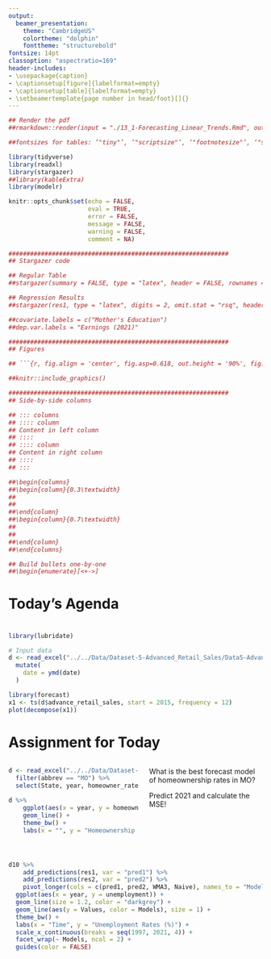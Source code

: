 ```yaml
---
output:
  beamer_presentation:
    theme: "CambridgeUS"
    colortheme: "dolphin"
    fonttheme: "structurebold"
fontsize: 14pt
classoption: "aspectratio=169"
header-includes:
- \usepackage{caption}
- \captionsetup[figure]{labelformat=empty}
- \captionsetup[table]{labelformat=empty}
- \setbeamertemplate{page number in head/foot}[]{}
---
```


```r
## Render the pdf
##rmarkdown::render(input = "./13_1-Forecasting_Linear_Trends.Rmd", output_file = "./13_1-Forecasting_Linear_Trends.pdf")

##fontsizes for tables: ‘"tiny"’, ‘"scriptsize"’, ‘"footnotesize"’, ‘"small"’, ‘"normalsize"’, ‘"large"’, ‘"Large"’, ‘"LARGE"’, ‘"huge"’, ‘"Huge"’

library(tidyverse)
library(readxl)
library(stargazer)
##library(kableExtra)
library(modelr)

knitr::opts_chunk$set(echo = FALSE,
                      eval = TRUE,
                      error = FALSE,
                      message = FALSE,
                      warning = FALSE,
                      comment = NA)

#############################################################
## Stargazer code

## Regular Table
##stargazer(summary = FALSE, type = "latex", header = FALSE, rownames = FALSE, float = FALSE)

## Regression Results
##stargazer(res1, type = "latex", digits = 2, omit.stat = "rsq", header = FALSE, font.size = "footnotesize", star.cutoffs = .05, notes = "*p < 0.05", notes.append = FALSE, dep.var.caption = "", float = FALSE)

##covariate.labels = c("Mother's Education")
##dep.var.labels = "Earnings (2021)"

#############################################################
## Figures

## ```{r, fig.align = 'center', fig.asp=0.618, out.height = '90%', fig.width = 5}

##knitr::include_graphics()

#############################################################
## Side-by-side columns

## ::: columns
## :::: column
## Content in left column
## ::::
## :::: column
## Content in right column
## ::::
## :::

##\begin{columns}
##\begin{column}{0.3\textwidth}
##
##
##\end{column}
##\begin{column}{0.7\textwidth}
##
##
##\end{column}
##\end{columns}

## Build bullets one-by-one
##\begin{enumerate}[<+->]

```


# Today's Agenda

\begin{Large}

Comparing random variation models to linear trend models of time series data

\end{Large}

\vspace{.5in}

\begin{center}
Justin Leinaweaver (Spring 2022)
\end{center}


# 
```r
library(lubridate)

# Input data
d <- read_excel("../../Data/Dataset-5-Advanced_Retail_Sales/Data5-Advanced_Retail_Sales_v2.xlsx") %>%
  mutate(
    date = ymd(date)
  )

library(forecast)
x1 <- ts(d$advance_retail_sales, start = 2015, frequency = 12)
plot(decompose(x1))
```


# Assignment for Today
::: columns
:::: column
```r
d <- read_excel("../../Data/Dataset-1/Dataset1-All_Years.xlsx") %>% 
  filter(abbrev == "MO") %>%
  select(State, year, homeowner_rate)

d %>%
    ggplot(aes(x = year, y = homeowner_rate)) +
    geom_line() +
    theme_bw() +
    labs(x = "", y = "Homeownership Rate")
```
::::
:::: column
What is the best forecast model of homeownership rates in MO?

\vspace{.2in}

\begin{itemize}
\item Naïve
\item MA (3)
\item Weighted MA (3), or
\item Exponential Smoothing (0.2)
\end{itemize}

\vspace{.2in}

Predict 2021 and calculate the MSE!
::::
:::



#
\begin{center}
```r
# Exploring GDP Rate of change in Missouri
d <- read_excel("../../Data/Dataset-1/Dataset1-All_Years.xlsx") %>% 
  filter(abbrev == "MO") %>%
  select(State, year, homeowner_rate)

# All predictions
# Calculate forecasts
d10 <- d %>%
  add_row(State = "Missouri", year = 2021, homeowner_rate = NA) %>% 
  mutate(
    Naive = lag(homeowner_rate, n = 1),
    MA3 = (lag(homeowner_rate, n = 1) + lag(homeowner_rate, n = 2) + lag(homeowner_rate, n = 3)) / 3,
    Weighted_MA3 = (lag(homeowner_rate, n = 1) * 3 + lag(homeowner_rate, n = 2) * 2 + lag(homeowner_rate, n = 3)) / 6
  )

d10$Exp_smoothing20 <- c(70.5, rep(NA, 24))

for (i in 2:25) {
  d10$Exp_smoothing20[i] <- d10$Exp_smoothing20[i-1] + .2*(d10$homeowner_rate[i-1] - d10$Exp_smoothing20[i-1])
}

# Re-calculate MSE on rows in common across forecast
error_calc <- function(forecast) {
  
  d10 %>%
    filter(complete.cases(.)) %>%
    mutate(
      error = (homeowner_rate - {{forecast}}),
      error2 = error^2
    ) %>%
    summarize(
      mse = mean(error2, na.rm = T)
    )
}

tab1 <- tibble(
    Forecast = c("Naive", "MA-3", "WMA-3", "Exp Smooth (.2)"),
    MSE = c(as.numeric(error_calc(forecast = Naive)),
            as.numeric(error_calc(forecast = MA3)),
            as.numeric(error_calc(forecast = Weighted_MA3)),
            as.numeric(error_calc(forecast = Exp_smoothing20))),
    Prediction = tail(d10, n = 1) %>% select(Naive:Exp_smoothing20) %>% as.numeric %>% round(1)
) %>%
    mutate_if(is.numeric, round, 2)

tab1 %>%
    stargazer(summary = FALSE, header = FALSE, float = FALSE, rownames = FALSE, font.size = "LARGE")
```
\end{center}


#
```r
d10 %>%
  pivot_longer(cols = Naive:Exp_smoothing20, names_to = "Variables", values_to = "Values") %>%
  ggplot(aes(x = year)) +
  geom_line(aes(y = homeowner_rate)) +
  geom_line(aes(y = Values, color = Variables), size = 1.3) +
  theme_minimal() +
  facet_wrap(~ Variables) +
  labs(x = "", y = "Homeownership (Rate)") +
  guides(color = FALSE) +
  scale_x_continuous(breaks = seq(1997, 2021, 3)) +
  theme(axis.text.x = element_text(angle = 55))
```


#
\begin{columns}
\begin{column}{0.7\textwidth}
```r
knitr::include_graphics("./Images/12_2-Four_types_trend.png")
```
\end{column}
\begin{column}{0.3\textwidth}
\begin{center}
The Components of Time Series Data

\vspace{.2in}

(Render, Stair, Jr., Hanna and Hale 2018)
\end{center}
\end{column}
\end{columns}



#
```r
# Visualize
d %>%
  ggplot(aes(x = year, y = homeowner_rate)) +
  geom_line(size = 1.2) +
  theme_minimal() +
  labs(x = "", y = "Homeownership Rates (%)",
       title = "Homeownership in Missouri") +
  scale_x_continuous(breaks = seq(1997, 2021, 3))
```


#
```r
# Visualize
d %>%
  ggplot(aes(x = year, y = homeowner_rate)) +
  geom_line(size = 1.2) +
  theme_minimal() +
  labs(x = "Time", y = "Homeownership Rates (%)",
       title = "OLS on Time Series Data: Regress on Time Period") +
  scale_x_continuous(breaks = seq(1997, 2021, 1), labels = seq(1, 25, 1))
```


# Using OLS on Time Series Data
\begin{Large}

Regress homeownership rate on the time period

\begin{itemize}

\item Visualize the model as a line plot

\item Calculate the MSE
\end{itemize}
\end{Large}



# Create Time Period Variable
```r
knitr::include_graphics("./Images/13_1-time_period.png")
```


# 
```r
knitr::include_graphics("./Images/13_1-MSE_2.png")
```

\begin{center}
\textbf{MSE = Average of the Squared Residuals}
\end{center}


# Using OLS on Time Series Data
\begin{Large}

Regress homeownership rate on the time period

\begin{itemize}

\item Visualize the model as a line plot

\item Calculate the MSE

\end{itemize}

\end{Large}



#
::: columns
:::: column

\vspace{.3in}

\begin{center}
```r
res1 <- d %>%
    mutate(
        time = 1:24
    ) %>%
    lm(data = ., homeowner_rate ~ time)

# Save coefs
x1 <- round(coef(res1), 2)

stargazer(res1, type = "latex", digits = 2, omit.stat = "rsq", header = FALSE, star.cutoffs = .05, notes = "*p < 0.05", notes.append = FALSE, dep.var.caption = "", float = FALSE, font.size = "footnotesize")
```
\end{center}
::::
:::: column
```r
d %>%
    mutate(
        time = 1:24
    ) %>%
    add_predictions(res1) %>%
    ggplot(aes(x = time)) +
    geom_line(aes(y = homeowner_rate)) +
    geom_line(aes(y = pred), color = "blue", size = 1.2) +
    theme_bw() +
    labs(x = "Time Period", y = "Homeownership Rate")
```
\begin{center}
```r
mse1 <- d %>%
    mutate(
        time = 1:24
    ) %>%
    add_residuals(res1) %>%
    summarize(
        MSE = mean(resid^2)
    )

pred1 <- d %>%
    mutate(
        time = 1:24
    ) %>%
    add_predictions(res1) %>%
    tail(n = 1) %>%
    select(pred)

tab1 %>%
    add_row(Forecast = "OLS",
            MSE = round(as.numeric(mse1), 2),
            Prediction = round(as.numeric(pred1), 2)
            ) %>%
    arrange(desc(MSE)) %>%
    stargazer(rownames = FALSE, summary = FALSE, digits = 2, header = FALSE, float = FALSE, font.size = "footnotesize")
```
\end{center}
::::
:::


# Make Predictions
::: columns
:::: column
\begin{center}
```r
stargazer(res1, type = "latex", digits = 2, omit.stat = "rsq", header = FALSE, star.cutoffs = .05, notes = "*p < 0.05", notes.append = FALSE, dep.var.caption = "", float = FALSE, font.size = "scriptsize")
```
\end{center}
::::
:::: column
```r
d %>%
    mutate(
        time = 1:24
    ) %>%
    add_predictions(res1) %>%
    ggplot(aes(x = time)) +
    geom_line(aes(y = homeowner_rate)) +
    geom_line(aes(y = pred), color = "blue", size = 1.2) +
    theme_bw() +
    labs(x = "Time Period", y = "Homeownership Rate")
```
::::
:::

\begin{center}
Prediction = `r x1[1]` + `r x1[2]` x Time

Use the model to predict homeownership for the next two years.
\end{center}



# Make Predictions
::: columns
:::: column
\begin{center}
```r
stargazer(res1, type = "latex", digits = 2, omit.stat = "rsq", header = FALSE, star.cutoffs = .05, notes = "*p < 0.05", notes.append = FALSE, dep.var.caption = "", float = FALSE, font.size = "scriptsize")
```
\end{center}
::::
:::: column
```r
d %>%
    mutate(
        time = 1:24
    ) %>%
    add_predictions(res1) %>%
    ggplot(aes(x = time)) +
    geom_line(aes(y = homeowner_rate)) +
    geom_line(aes(y = pred), color = "blue", size = 1.2) +
    theme_bw() +
    labs(x = "Time Period", y = "Homeownership Rate")
```
::::
:::

\begin{center}
Prediction = `r x1[1]` + `r x1[2]` x (Time = 25) = `r x1[1] + x1[2]*25`

Prediction = `r x1[1]` + `r x1[2]` x (Time = 26) = `r x1[1] + x1[2]*26`
\end{center}





# Using OLS on Time Series Data

\begin{Large}

Compare our results to two model transformations:

\begin{enumerate}

\item Regress homeownership rate on a quadratic function of time period

\item Regress homeownership rate on a cubic function of time period

\end{enumerate}

\end{Large}



# 
```r
knitr::include_graphics("./Images/13_1-time-period2.png")
```



#
\begin{center}
```r
d2 <- d %>%
    mutate(
        time = 1:24
    )

res2 <- d2 %>% lm(data = ., homeowner_rate ~ time + I(time^2))

mse2 <- d %>%
    mutate(
        time = 1:24
    ) %>%
    add_residuals(res2) %>%
    summarize(
        MSE = mean(resid^2)
    )

pred2 <- d %>%
    mutate(
        time = 1:24
    ) %>%
    add_predictions(res2) %>%
    tail(n = 1) %>%
    select(pred)

res3 <- d2 %>% lm(data = ., homeowner_rate ~ time + I(time^2) + I(time^3))

mse3 <- d %>%
    mutate(
        time = 1:24
    ) %>%
    add_residuals(res3) %>%
    summarize(
        MSE = mean(resid^2)
    )

pred3 <- d %>%
    mutate(
        time = 1:24
    ) %>%
    add_predictions(res3) %>%
    tail(n = 1) %>%
    select(pred)


stargazer(res1, res2, res3, type = "latex", digits = 2, omit.stat = "rsq", header = FALSE, star.cutoffs = .05, notes = "*p < 0.05", notes.append = FALSE, dep.var.caption = "", dep.var.labels = "Homeownership", covariate.labels = c("Time", "Squared", "Cubed"), float = FALSE, font.size = "scriptsize")
```
\end{center}


#
\begin{center}
```r
tab1 %>%
    add_row(Forecast = "OLS",
            MSE = round(as.numeric(mse1), 2),
            Prediction = round(as.numeric(pred1), 2)
            ) %>%
    add_row(Forecast = "OLS Quadratic",
            MSE = round(as.numeric(mse2), 2),
            Prediction = round(as.numeric(pred2), 2)
            ) %>%
    add_row(Forecast = "OLS Cubic",
            MSE = round(as.numeric(mse3), 2),
            Prediction = round(as.numeric(pred3), 2)
            ) %>%    
    arrange(desc(MSE)) %>%
    stargazer(rownames = FALSE, summary = FALSE, digits = 2, header = FALSE, float = FALSE, font.size = "large")
```
\end{center}


#
::: columns
:::: column
```r
knitr::include_graphics("./Images/13_1-Residual_output.png")
```
::::
:::: column
```r
d %>%
    mutate(
        time = 1:24
    ) %>%
    add_predictions(res1, var = "pred1") %>%
    add_predictions(res2, var = "pred2") %>%
    add_predictions(res3, var = "pred3") %>%
    ggplot(aes(x = time)) +
    geom_line(aes(y = homeowner_rate)) +
    geom_line(aes(y = pred3), color = "blue", size = 1.2) +
    theme_bw() +
    labs(x = "Time Period", y = "Homeownership Rate")
```
::::
:::
\vspace{.2in}

\textbf{The model line is the "Predicted" column in the residual output.}



#
```r
new1 <- tibble(
    time = 1:27,
    time2 = time^2,
    time3 = time^3
) %>%
    add_predictions(res3, var = "pred3")

d %>%
    mutate(
        time = 1:24
    ) %>%
    ggplot(aes(x = time)) +
    geom_line(aes(y = homeowner_rate)) +
    geom_line(data = new1, aes(y = pred3), color = "blue", size = 1.2) +
    theme_bw() +
    labs(x = "Time Period", y = "Homeownership Rate", title = "Three Year Forecast") +
    scale_x_continuous(breaks = seq(1, 26, 4), labels = seq(1997, 2024, 4))
```


#
```r
new1 <- tibble(
    time = 1:34,
    time2 = time^2,
    time3 = time^3
) %>%
    add_predictions(res3, var = "pred3")

d %>%
    mutate(
        time = 1:24
    ) %>%
    ggplot(aes(x = time)) +
    geom_line(aes(y = homeowner_rate)) +
    geom_line(data = new1, aes(y = pred3), color = "blue", size = 1.2) +
    theme_bw() +
    labs(x = "Time Period", y = "Homeownership Rate", title = "Ten Year Forecast") +
    scale_x_continuous(breaks = seq(1, 34, 4), labels = seq(1997, 2032, 4))
```


# 
::: columns
:::: column
```r
d <- read_excel("../../Data/Dataset-1/Dataset1-All_Years.xlsx") %>% 
  filter(abbrev == "MO") %>%
  select(State, year, unemployment)

d %>%
    ggplot(aes(x = year, y = unemployment)) +
    geom_line() +
    theme_bw() +
    labs(x = "", y = "Unemployment (%)")
```
::::
:::: column
\vspace{.4in}

What is the best forecast model of unemployment rates in MO?

\vspace{.2in}

\begin{itemize}
\item Naïve
\item Weighted MA (3)
\item Linear model of time
\item Quadratic function of time 
\end{itemize}
::::
:::



# 
\begin{center}
```r
#### Unemployment
d <- read_excel("../../Data/Dataset-1/Dataset1-All_Years.xlsx") %>% 
  filter(abbrev == "MO") %>%
  select(State, year, unemployment) %>%
  mutate(
    time = 1:24,
    time2 = time^2,
    time3 = time^3
  )

# All predictions
# Calculate forecasts
d10 <- d %>%
  add_row(State = "Missouri", year = 2021, unemployment = NA) %>% 
  mutate(
    Naive = lag(unemployment, n = 1),
    WMA3 = (lag(unemployment, n = 1) * 3 + lag(unemployment, n = 2) * 2 + lag(unemployment, n = 3)) / 6
  )

d10$Exp_smoothing75 <- c(4.4, rep(NA, 24))

for (i in 2:25) {
  d10$Exp_smoothing75[i] <- d10$Exp_smoothing75[i-1] + .75*(d10$unemployment[i-1] - d10$Exp_smoothing75[i-1])
}

# Calculate MSE
error_calc <- function(forecast) {
  
  d10 %>%
    mutate(
      error = (unemployment - {{forecast}}),
      error2 = error^2
    ) %>%
    summarize(
      mean(error2, na.rm = T)
    )
}

res1 <- d %>% lm(data = ., unemployment ~ time)
res2 <- d %>% lm(data = ., unemployment ~ time + time2)
res3 <- d %>% lm(data = ., unemployment ~ time + time2 + time3)

# MSE
mse1 <- d %>%
  add_residuals(res1) %>%
  summarize(
    mse = mean(resid^2)
  )

mse2 <- d %>%
  add_residuals(res2) %>%
  summarize(
    mse = mean(resid^2)
  )


tibble(
    Forecast = c("Naive", "Weighted MA3", "OLS", "OLS (Quadratic)"),
    MSE = c(as.numeric(error_calc(forecast = Naive)),
            as.numeric(error_calc(forecast = WMA3)),
            as.numeric(mse1),
            as.numeric(mse2))
) %>%
    arrange(desc(MSE)) %>%
    mutate(
        MSE = round(MSE, 2)
        ) %>%
    stargazer(rownames = FALSE, summary = FALSE, digits = 2, header = FALSE, float = FALSE, font.size = "LARGE")
```
\end{center}



#
```r
d10 %>%
    add_predictions(res1, var = "pred1") %>%
    add_predictions(res2, var = "pred2") %>%
    pivot_longer(cols = c(pred1, pred2, WMA3, Naive), names_to = "Models", values_to = "Values") %>%
  ggplot(aes(x = year, y = unemployment)) +
  geom_line(size = 1.2, color = "darkgrey") +
  geom_line(aes(y = Values, color = Models), size = 1) +
  theme_bw() +
  labs(x = "Time", y = "Unemployment Rates (%)") +
  scale_x_continuous(breaks = seq(1997, 2021, 4)) +
  facet_wrap(~ Models, ncol = 2) +
  guides(color = FALSE)
```
